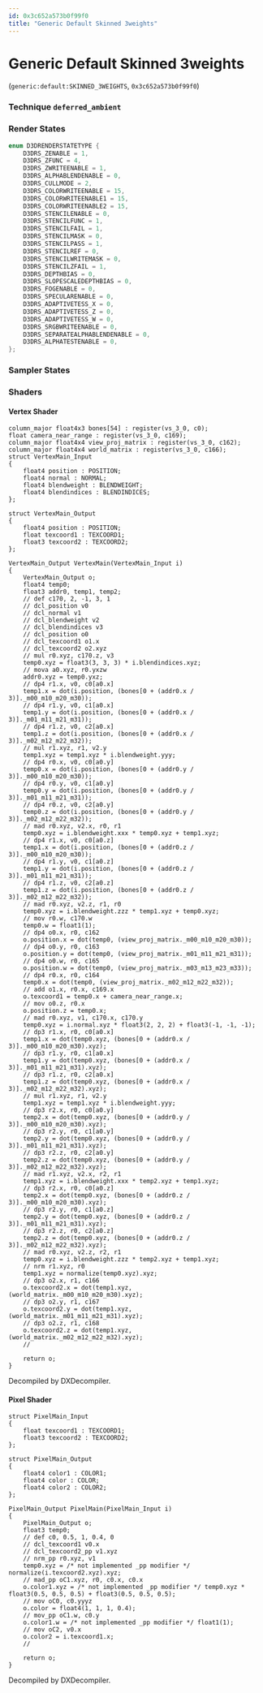 ```yaml
---
id: 0x3c652a573b0f99f0
title: "Generic Default Skinned 3weights"
---
```


# Generic Default Skinned 3weights
(`generic:default:SKINNED_3WEIGHTS`, `0x3c652a573b0f99f0`)

### Technique `deferred_ambient`
### Render States
```cpp
enum D3DRENDERSTATETYPE {
	D3DRS_ZENABLE = 1,
	D3DRS_ZFUNC = 4,
	D3DRS_ZWRITEENABLE = 1,
	D3DRS_ALPHABLENDENABLE = 0,
	D3DRS_CULLMODE = 2,
	D3DRS_COLORWRITEENABLE = 15,
	D3DRS_COLORWRITEENABLE1 = 15,
	D3DRS_COLORWRITEENABLE2 = 15,
	D3DRS_STENCILENABLE = 0,
	D3DRS_STENCILFUNC = 1,
	D3DRS_STENCILFAIL = 1,
	D3DRS_STENCILMASK = 0,
	D3DRS_STENCILPASS = 1,
	D3DRS_STENCILREF = 0,
	D3DRS_STENCILWRITEMASK = 0,
	D3DRS_STENCILZFAIL = 1,
	D3DRS_DEPTHBIAS = 0,
	D3DRS_SLOPESCALEDEPTHBIAS = 0,
	D3DRS_FOGENABLE = 0,
	D3DRS_SPECULARENABLE = 0,
	D3DRS_ADAPTIVETESS_X = 0,
	D3DRS_ADAPTIVETESS_Z = 0,
	D3DRS_ADAPTIVETESS_W = 0,
	D3DRS_SRGBWRITEENABLE = 0,
	D3DRS_SEPARATEALPHABLENDENABLE = 0,
	D3DRS_ALPHATESTENABLE = 0,
};
```
### Sampler States
### Shaders
#### Vertex Shader
```hlsl
column_major float4x3 bones[54] : register(vs_3_0, c0);
float camera_near_range : register(vs_3_0, c169);
column_major float4x4 view_proj_matrix : register(vs_3_0, c162);
column_major float4x4 world_matrix : register(vs_3_0, c166);
struct VertexMain_Input
{
    float4 position : POSITION;
    float4 normal : NORMAL;
    float4 blendweight : BLENDWEIGHT;
    float4 blendindices : BLENDINDICES;
};

struct VertexMain_Output
{
    float4 position : POSITION;
    float texcoord1 : TEXCOORD1;
    float3 texcoord2 : TEXCOORD2;
};

VertexMain_Output VertexMain(VertexMain_Input i)
{
    VertexMain_Output o;
    float4 temp0;
    float3 addr0, temp1, temp2;
    // def c170, 2, -1, 3, 1
    // dcl_position v0
    // dcl_normal v1
    // dcl_blendweight v2
    // dcl_blendindices v3
    // dcl_position o0
    // dcl_texcoord1 o1.x
    // dcl_texcoord2 o2.xyz
    // mul r0.xyz, c170.z, v3
    temp0.xyz = float3(3, 3, 3) * i.blendindices.xyz;
    // mova a0.xyz, r0.yxzw
    addr0.xyz = temp0.yxz;
    // dp4 r1.x, v0, c0[a0.x]
    temp1.x = dot(i.position, (bones[0 + (addr0.x / 3)]._m00_m10_m20_m30));
    // dp4 r1.y, v0, c1[a0.x]
    temp1.y = dot(i.position, (bones[0 + (addr0.x / 3)]._m01_m11_m21_m31));
    // dp4 r1.z, v0, c2[a0.x]
    temp1.z = dot(i.position, (bones[0 + (addr0.x / 3)]._m02_m12_m22_m32));
    // mul r1.xyz, r1, v2.y
    temp1.xyz = temp1.xyz * i.blendweight.yyy;
    // dp4 r0.x, v0, c0[a0.y]
    temp0.x = dot(i.position, (bones[0 + (addr0.y / 3)]._m00_m10_m20_m30));
    // dp4 r0.y, v0, c1[a0.y]
    temp0.y = dot(i.position, (bones[0 + (addr0.y / 3)]._m01_m11_m21_m31));
    // dp4 r0.z, v0, c2[a0.y]
    temp0.z = dot(i.position, (bones[0 + (addr0.y / 3)]._m02_m12_m22_m32));
    // mad r0.xyz, v2.x, r0, r1
    temp0.xyz = i.blendweight.xxx * temp0.xyz + temp1.xyz;
    // dp4 r1.x, v0, c0[a0.z]
    temp1.x = dot(i.position, (bones[0 + (addr0.z / 3)]._m00_m10_m20_m30));
    // dp4 r1.y, v0, c1[a0.z]
    temp1.y = dot(i.position, (bones[0 + (addr0.z / 3)]._m01_m11_m21_m31));
    // dp4 r1.z, v0, c2[a0.z]
    temp1.z = dot(i.position, (bones[0 + (addr0.z / 3)]._m02_m12_m22_m32));
    // mad r0.xyz, v2.z, r1, r0
    temp0.xyz = i.blendweight.zzz * temp1.xyz + temp0.xyz;
    // mov r0.w, c170.w
    temp0.w = float1(1);
    // dp4 o0.x, r0, c162
    o.position.x = dot(temp0, (view_proj_matrix._m00_m10_m20_m30));
    // dp4 o0.y, r0, c163
    o.position.y = dot(temp0, (view_proj_matrix._m01_m11_m21_m31));
    // dp4 o0.w, r0, c165
    o.position.w = dot(temp0, (view_proj_matrix._m03_m13_m23_m33));
    // dp4 r0.x, r0, c164
    temp0.x = dot(temp0, (view_proj_matrix._m02_m12_m22_m32));
    // add o1.x, r0.x, c169.x
    o.texcoord1 = temp0.x + camera_near_range.x;
    // mov o0.z, r0.x
    o.position.z = temp0.x;
    // mad r0.xyz, v1, c170.x, c170.y
    temp0.xyz = i.normal.xyz * float3(2, 2, 2) + float3(-1, -1, -1);
    // dp3 r1.x, r0, c0[a0.x]
    temp1.x = dot(temp0.xyz, (bones[0 + (addr0.x / 3)]._m00_m10_m20_m30).xyz);
    // dp3 r1.y, r0, c1[a0.x]
    temp1.y = dot(temp0.xyz, (bones[0 + (addr0.x / 3)]._m01_m11_m21_m31).xyz);
    // dp3 r1.z, r0, c2[a0.x]
    temp1.z = dot(temp0.xyz, (bones[0 + (addr0.x / 3)]._m02_m12_m22_m32).xyz);
    // mul r1.xyz, r1, v2.y
    temp1.xyz = temp1.xyz * i.blendweight.yyy;
    // dp3 r2.x, r0, c0[a0.y]
    temp2.x = dot(temp0.xyz, (bones[0 + (addr0.y / 3)]._m00_m10_m20_m30).xyz);
    // dp3 r2.y, r0, c1[a0.y]
    temp2.y = dot(temp0.xyz, (bones[0 + (addr0.y / 3)]._m01_m11_m21_m31).xyz);
    // dp3 r2.z, r0, c2[a0.y]
    temp2.z = dot(temp0.xyz, (bones[0 + (addr0.y / 3)]._m02_m12_m22_m32).xyz);
    // mad r1.xyz, v2.x, r2, r1
    temp1.xyz = i.blendweight.xxx * temp2.xyz + temp1.xyz;
    // dp3 r2.x, r0, c0[a0.z]
    temp2.x = dot(temp0.xyz, (bones[0 + (addr0.z / 3)]._m00_m10_m20_m30).xyz);
    // dp3 r2.y, r0, c1[a0.z]
    temp2.y = dot(temp0.xyz, (bones[0 + (addr0.z / 3)]._m01_m11_m21_m31).xyz);
    // dp3 r2.z, r0, c2[a0.z]
    temp2.z = dot(temp0.xyz, (bones[0 + (addr0.z / 3)]._m02_m12_m22_m32).xyz);
    // mad r0.xyz, v2.z, r2, r1
    temp0.xyz = i.blendweight.zzz * temp2.xyz + temp1.xyz;
    // nrm r1.xyz, r0
    temp1.xyz = normalize(temp0.xyz).xyz;
    // dp3 o2.x, r1, c166
    o.texcoord2.x = dot(temp1.xyz, (world_matrix._m00_m10_m20_m30).xyz);
    // dp3 o2.y, r1, c167
    o.texcoord2.y = dot(temp1.xyz, (world_matrix._m01_m11_m21_m31).xyz);
    // dp3 o2.z, r1, c168
    o.texcoord2.z = dot(temp1.xyz, (world_matrix._m02_m12_m22_m32).xyz);
    // 

    return o;
}
```
Decompiled by DXDecompiler.
#### Pixel Shader
```hlsl
struct PixelMain_Input
{
    float texcoord1 : TEXCOORD1;
    float3 texcoord2 : TEXCOORD2;
};

struct PixelMain_Output
{
    float4 color1 : COLOR1;
    float4 color : COLOR;
    float4 color2 : COLOR2;
};

PixelMain_Output PixelMain(PixelMain_Input i)
{
    PixelMain_Output o;
    float3 temp0;
    // def c0, 0.5, 1, 0.4, 0
    // dcl_texcoord1 v0.x
    // dcl_texcoord2_pp v1.xyz
    // nrm_pp r0.xyz, v1
    temp0.xyz = /* not implemented _pp modifier */ normalize(i.texcoord2.xyz).xyz;
    // mad_pp oC1.xyz, r0, c0.x, c0.x
    o.color1.xyz = /* not implemented _pp modifier */ temp0.xyz * float3(0.5, 0.5, 0.5) + float3(0.5, 0.5, 0.5);
    // mov oC0, c0.yyyz
    o.color = float4(1, 1, 1, 0.4);
    // mov_pp oC1.w, c0.y
    o.color1.w = /* not implemented _pp modifier */ float1(1);
    // mov oC2, v0.x
    o.color2 = i.texcoord1.x;
    // 

    return o;
}
```
Decompiled by DXDecompiler.

